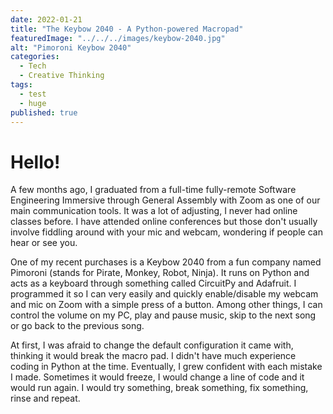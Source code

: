 ```yaml
---
date: 2022-01-21
title: "The Keybow 2040 - A Python-powered Macropad"
featuredImage: "../../../images/keybow-2040.jpg"
alt: "Pimoroni Keybow 2040"
categories:
  - Tech
  - Creative Thinking
tags:
  - test
  - huge
published: true
---
```


# Hello!

A few months ago, I graduated from a full-time fully-remote Software Engineering Immersive through General Assembly with Zoom as one of our main communication tools. It was a lot of adjusting, I never had online classes before. I have attended online conferences but those don't usually involve fiddling around with your mic and webcam, wondering if people can hear or see you.

One of my recent purchases is a Keybow 2040 from a fun company named Pimoroni (stands for Pirate, Monkey, Robot, Ninja). It runs on Python and acts as a keyboard through something called CircuitPy and Adafruit. I programmed it so I can very easily and quickly enable/disable my webcam and mic on Zoom with a simple press of a button. Among other things, I can control the volume on my PC, play and pause music, skip to the next song or go back to the previous song.

At first, I was afraid to change the default configuration it came with, thinking it would break the macro pad. I didn't have much experience coding in Python at the time. Eventually, I grew confident with each mistake I made. Sometimes it would freeze, I would change a line of code and it would run again. I would try something, break something, fix something, rinse and repeat.
